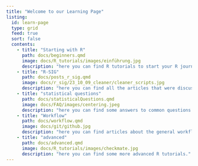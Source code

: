 ```yaml
---
title: "Welcome to our Learning Page"
listing:
  id: learn-page
  type: grid
  feed: true
  sort: false
  contents:
    - title: "Starting with R"
      path: docs/beginners.qmd
      image: docs/R_tutorials/images/einführung.jpg
      description: "here you can find R tutorials to start your R journey."
    - title: "R-SIG"
      path: docs/posts_r_sig.qmd
      image: docs/r_sig/23_10_09_cleaner/cleaner_scripts.jpg
      description: "here you can find all the articles that were discussed in R-SIG."
    - title: "statistical questions"
      path: docs/statisticalQuestions.qmd
      image: docs/FAQ/images/centering.jpeg
      description: "here you can find some answers to common questions about statistics or our r-packages." 
    - title: "Workflow"
      path: docs/workflow.qmd
      image: docs/git/github.jpg
      description: "here you can find articles about the general workflow when working with RStudio or Github."
    - title: "advanced"
      path: docs/advanced.qmd
      image: docs/R_tutorials/images/checkmate.jpg
      description: "here you can find some more advanced R tutorials."
---
```


::: {learn-page}
:::
